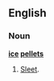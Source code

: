 ==English==

===Noun===
'''[[ice]] [[pellet]]s'''

#{{context|mainly|Canada|and|northern US|meteorology}} [[sleet|Sleet]].